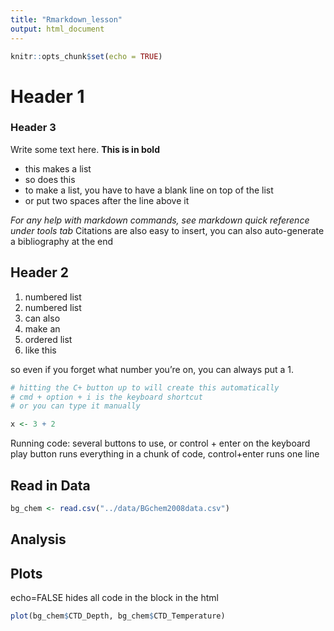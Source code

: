 ```yaml
---
title: "Rmarkdown_lesson"
output: html_document
---
```


```r
knitr::opts_chunk$set(echo = TRUE)
```

# Header 1

### Header 3

Write some text here. **This is in bold**

-   this makes a list
-   so does this
-   to make a list, you have to have a blank line on top of the list
-   or put two spaces after the line above it

*For any help with markdown commands, see markdown quick reference under tools tab*
Citations are also easy to insert, you can also auto-generate a bibliography at the end

## Header 2

1.  numbered list
2.  numbered list
3.  can also
4.  make an
5.  ordered list
6.  like this

so even if you forget what number you're on, you can always put a 1.

```r
# hitting the C+ button up to will create this automatically
# cmd + option + i is the keyboard shortcut
# or you can type it manually

x <- 3 + 2
```

Running code: several buttons to use, or control + enter on the keyboard
play button runs everything in a chunk of code, control+enter runs one line

## Read in Data

```r
bg_chem <- read.csv("../data/BGchem2008data.csv")
```


## Analysis


## Plots
echo=FALSE hides all code in the block in the html

```r
plot(bg_chem$CTD_Depth, bg_chem$CTD_Temperature)
```

